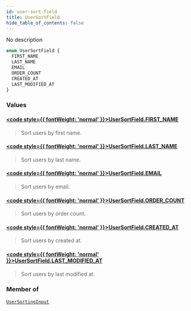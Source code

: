 ```yaml
---
id: user-sort-field
title: UserSortField
hide_table_of_contents: false
---
```








No description

```graphql
enum UserSortField {
  FIRST_NAME
  LAST_NAME
  EMAIL
  ORDER_COUNT
  CREATED_AT
  LAST_MODIFIED_AT
}
```


### Values

#### [<code style={{ fontWeight: 'normal' }}>UserSortField.<b>FIRST_NAME</b></code>](#) 
> Sort users by first name.
> 

#### [<code style={{ fontWeight: 'normal' }}>UserSortField.<b>LAST_NAME</b></code>](#) 
> Sort users by last name.
> 

#### [<code style={{ fontWeight: 'normal' }}>UserSortField.<b>EMAIL</b></code>](#) 
> Sort users by email.
> 

#### [<code style={{ fontWeight: 'normal' }}>UserSortField.<b>ORDER_COUNT</b></code>](#) 
> Sort users by order count.
> 

#### [<code style={{ fontWeight: 'normal' }}>UserSortField.<b>CREATED_AT</b></code>](#) 
> Sort users by created at.
> 

#### [<code style={{ fontWeight: 'normal' }}>UserSortField.<b>LAST_MODIFIED_AT</b></code>](#) 
> Sort users by last modified at.
> 



### Member of

[`UserSortingInput`](../../../developer/api-reference/inputs/user-sorting-input)  <Badge class="secondary" text="input"/>



